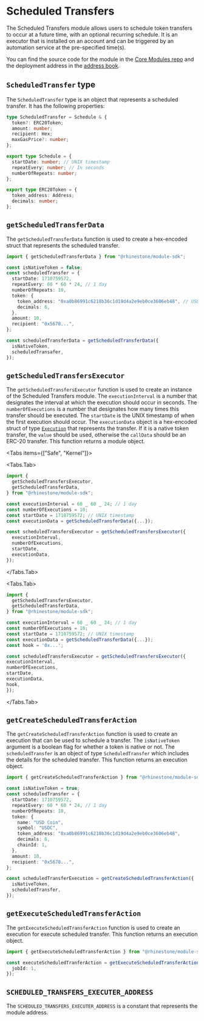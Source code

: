 
# Scheduled Transfers

The Scheduled Transfers module allows users to schedule token transfers to occur at a future time, with an optional recurring schedule. It is an executor that is installed on an account and can be triggered by an automation service at the pre-specified time(s).

You can find the source code for the module in the [Core Modules repo](https://github.com/rhinestonewtf/core-modules/tree/main/src/ScheduledTransfers) and the deployment address in the [address book](../../overview/address-book.mdx).

## `ScheduledTransfer` type

The `ScheduledTransfer` type is an object that represents a scheduled transfer. It has the following properties:

```typescript
type ScheduledTransfer = Schedule & {
  token?: ERC20Token;
  amount: number;
  recipient: Hex;
  maxGasPrice?: number;
};

export type Schedule = {
  startDate: number; // UNIX timestamp
  repeatEvery: number; // In seconds
  numberOfRepeats: number;
};

export type ERC20Token = {
  token_address: Address;
  decimals: number;
};
```

## `getScheduledTransferData`

The `getScheduledTransferData` function is used to create a hex-encoded struct that represents the scheduled transfer.

```typescript
import { getScheduledTransferData } from "@rhinestone/module-sdk";

const isNativeToken = false;
const scheduledTransfer = {
  startDate: 1710759572,
  repeatEvery: 60 * 60 * 24, // 1 day
  numberOfRepeats: 10,
  token: {
    token_address: "0xa0b86991c6218b36c1d19d4a2e9eb0ce3606eb48", // USDC
    decimals: 6,
  },
  amount: 10,
  recipient: "0x5678...",
};

const scheduledTransferData = getScheduledTransferData({
  isNativeToken,
  scheduledTransafer,
});
```

## `getScheduledTransfersExecutor`

The `getScheduledTransfersExecutor` function is used to create an instance of the Scheduled Transfers module. The `executionInterval` is a number that designates the interval at which the execution should occur in seconds. The `numberOfExecutions` is a number that designates how many times this transfer should be executed. The `startDate` is the UNIX timestamp of when the first execution should occur. The `executionData` object is a hex-encoded struct of type [`Execution`](../build/types#execution) that represents the transfer. If it is a native token transfer, the `value` should be used, otherwise the `callData` should be an ERC-20 transfer. This function returns a module object.

<Tabs items={["Safe", "Kernel"]}>

<Tabs.Tab>

```typescript
import {
  getScheduledTransfersExecutor,
  getScheduledTransferData,
} from "@rhinestone/module-sdk";

const executionInterval = 60 _ 60 _ 24; // 1 day
const numberOfExecutions = 10;
const startDate = 1710759572; // UNIX timestamp
const executionData = getScheduledTransferData({...});

const scheduledTransfersExecutor = getScheduledTransfersExecutor({
  executionInterval,
  numberOfExecutions,
  startDate,
  executionData,
});
```

</Tabs.Tab>

<Tabs.Tab>

```typescript
import {
  getScheduledTransfersExecutor,
  getScheduledTransferData,
} from "@rhinestone/module-sdk";

const executionInterval = 60 _ 60 _ 24; // 1 day
const numberOfExecutions = 10;
const startDate = 1710759572; // UNIX timestamp
const executionData = getScheduledTransferData({...});
const hook = '0x...';

const scheduledTransfersExecutor = getScheduledTransfersExecutor({
executionInterval,
numberOfExecutions,
startDate,
executionData,
hook,
});

```

</Tabs.Tab>

</Tabs>

## `getCreateScheduledTransferAction`

The `getCreateScheduledTransferAction` function is used to create an execution that can be used to schedule a transfer. The `isNativeToken` argument is a boolean flag for whether a token is native or not. The `scheduledTransfer` is an object of type `ScheduledTransfer` which includes the details for the scheduled transfer. This function returns an execution object.

```typescript
import { getCreateScheduledTransferAction } from "@rhinestone/module-sdk";

const isNativeToken = true;
const scheduledTransfer = {
  startDate: 1710759572,
  repeatEvery: 60 * 60 * 24, // 1 day
  numberOfRepeats: 10,
  token: {
    name: "USD Coin",
    symbol: "USDC",
    token_address: "0xa0b86991c6218b36c1d19d4a2e9eb0ce3606eb48",
    decimals: 6,
    chainId: 1,
  },
  amount: 10,
  recipient: "0x5678...",
};

const scheduledTransferExecution = getCreateScheduledTransferAction({
  isNativeToken,
  scheduledTransfer,
});
```

## `getExecuteScheduledTransferAction`

The `getExecuteScheduledTransferAction` function is used to create an execution for execute scheduled transfer. This function returns an execution object.

```typescript
import { getExecuteScheduledTransferAction } from "@rhinestone/module-sdk";

const executeScheduledTranferAction = getExecuteScheduledTransferAction({
  jobId: 1,
});
```

## `SCHEDULED_TRANSFERS_EXECUTER_ADDRESS`

The `SCHEDULED_TRANSFERS_EXECUTER_ADDRESS` is a constant that represents the module address.
